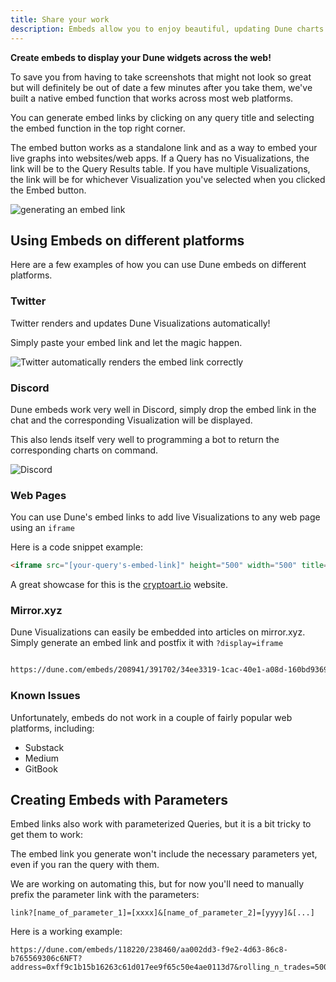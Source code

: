 ```yaml
---
title: Share your work
description: Embeds allow you to enjoy beautiful, updating Dune charts across the web!
---
```


**Create embeds to display your Dune widgets across the web!**

To save you from having to take screenshots that might not look so great but will definitely be out of date a few minutes after you take them, we've built a native embed function that works across most web platforms.

You can generate embed links by clicking on any query title and selecting the embed function in the top right corner.

<Note>The embed button works as a standalone link and as a way to embed your live graphs into websites/web apps. If a Query has no Visualizations, the link will be to the Query Results table. If you have multiple Visualizations, the link will be for whichever Visualization you've selected when you clicked the Embed button.</Note>

![generating an embed link](/web-app/images/embed-link.gif)

## Using Embeds on different platforms

Here are a few examples of how you can use Dune embeds on different platforms.

### Twitter

Twitter renders and updates Dune Visualizations automatically!

Simply paste your embed link and let the magic happen.

![Twitter automatically renders the embed link correctly](/web-app/images/twitter.gif)

### Discord

Dune embeds work very well in Discord, simply drop the embed link in the chat and the corresponding Visualization will be displayed.

This also lends itself very well to programming a bot to return the corresponding charts on command.

![Discord](/web-app/images/discord.gif)

### Web Pages

You can use Dune's embed links to add live Visualizations to any web page using an `iframe`

Here is a code snippet example:
```html
<iframe src="[your-query's-embed-link]" height="500" width="500" title="[name-of-your-query]"></iframe>
```
A great showcase for this is the [cryptoart.io](https://cryptoart.io/data) website.

### Mirror.xyz

Dune Visualizations can easily be embedded into articles on mirror.xyz. Simply generate an embed link and postfix it with `?display=iframe`

```html

https://dune.com/embeds/208941/391702/34ee3319-1cac-40e1-a08d-160bd93693cc?display=iframe
```
### Known Issues

Unfortunately, embeds do not work in a couple of fairly popular web platforms, including:

* Substack
* Medium
* GitBook

## Creating Embeds with Parameters

Embed links also work with parameterized Queries, but it is a bit tricky to get them to work:

The embed link you generate won't include the necessary parameters yet, even if you ran the query with them.

We are working on automating this, but for now you'll need to manually prefix the parameter link with the parameters:

`link?[name_of_parameter_1]=[xxxx]&[name_of_parameter_2]=[yyyy]&[...]`

Here is a working example:
```
https://dune.com/embeds/118220/238460/aa002dd3-f9e2-4d63-86c8-b765569306c6NFT?address=0xff9c1b15b16263c61d017ee9f65c50e4ae0113d7&rolling_n_trades=500
```
